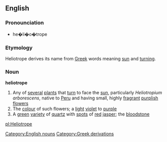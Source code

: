 ==English==
===Pronounciation===
* he�li�o�trope     

===Etymology===

Heliotrope derives its name from [[Greek]] words meaning [[sun]] and [[turning]].

===Noun===
'''heliotrope'''
{{wikipedia}}
#Any of [[several]] [[plant]]s that [[turn]] to face the [[sun]], particularly ''Heliotropium arborescens'', native to [[Peru]] and having small, highly [[fragrant]] [[purplish]] [[flower]]s
#The [[colour]] of such flowers; a [[light]] [[violet]] to [[purple]]
#A [[green]] [[variety]] of [[quartz]] with [[spot]]s of [[red]] [[jasper]]; the [[bloodstone]]
[[Category:English nouns]]
[[Category:Greek derivations]]

[[pl:Heliotrope]]